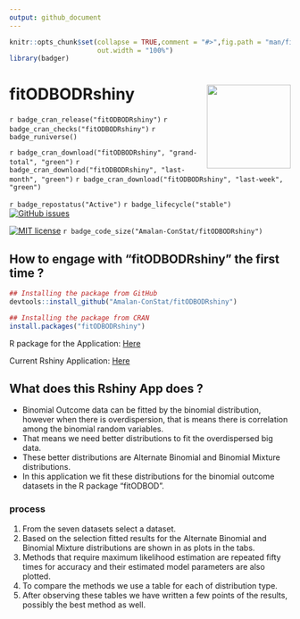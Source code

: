 ```yaml
---
output: github_document
---
```


<!-- README.md is generated from README.Rmd. Please edit that file -->

```r
knitr::opts_chunk$set(collapse = TRUE,comment = "#>",fig.path = "man/figures/",
                      out.width = "100%")
library(badger)
```

# fitODBODRshiny <img src="man/figures/logo.png" align="right" alt="" width="150" />

<!-- badges: start -->

`r badge_cran_release("fitODBODRshiny")`
`r badge_cran_checks("fitODBODRshiny")`
`r badge_runiverse()`

`r badge_cran_download("fitODBODRshiny", "grand-total", "green")`
`r badge_cran_download("fitODBODRshiny", "last-month", "green")`
`r badge_cran_download("fitODBODRshiny", "last-week", "green")`

`r badge_repostatus("Active")`
`r badge_lifecycle("stable")`
[![GitHub issues](https://img.shields.io/github/issues/Amalan-ConStat/fitODBODRshiny.svg?style=popout)](https://github.com/Amalan-ConStat/fitODBODRshiny/issues)

[![MIT license](https://img.shields.io/badge/License-MIT-blue.svg)](https://lbesson.mit-license.org/)
`r badge_code_size("Amalan-ConStat/fitODBODRshiny")`
<!-- badges: end -->

## How to engage with "fitODBODRshiny" the first time ? 

```r
## Installing the package from GitHub
devtools::install_github("Amalan-ConStat/fitODBODRshiny")

## Installing the package from CRAN
install.packages("fitODBODRshiny")
```

R package for the Application: [Here](https://cran.r-project.org/package=fitODBODRshiny)

Current Rshiny Application: [Here](https://amalan-con-stat.shinyapps.io/fitODBODRshiny/)

## What does this Rshiny App does ?

* Binomial Outcome data can be fitted by the binomial distribution, however when there is overdispersion, that is means there is correlation among the binomial random variables.
* That means we need better distributions to fit the overdispersed big data. 
* These better distributions are Alternate Binomial and Binomial Mixture distributions.
* In this application we fit these distributions for the binomial outcome datasets in the R package "fitODBOD".

### process
1. From the seven datasets select a dataset.
2. Based on the selection fitted results for the Alternate Binomial and Binomial Mixture distributions are shown in as plots in the tabs. 
3. Methods that require maximum likelihood estimation are repeated fifty times for accuracy and their estimated model parameters are also plotted.
4. To compare the methods we use a table for each of distribution type.
5. After observing these tables we have written a few points of the results, possibly the best method as well.

